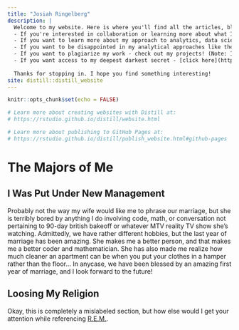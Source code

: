 ---
title: "Josiah Ringelberg"
description: |
  Welcome to my website. Here is where you'll find all the articles, blogs, or documents I have written or believe you won't be able to identify as plagiarized! <br><br>
  - If you're interested in collaboration or learning more about what I can bring to your company - check out the resume section! ! <br>
  - If you want to learn more about my approach to analytics, data science, and visualization - check out my blogs!! <br>
  - If you want to be disappointed in my analytical approaches like the adviser in my master's program - check out my thesis! <br>
  - If you want to plagiarize my work - check out my projects! (Note: I also would love hearing any improvements you may have for a project!) <br>
  - If you want access to my deepest darkest secret - [click here](https://www.youtube.com/watch?v=fcZXfoB2f70)
  
  Thanks for stopping in. I hope you find something interesting!
site: distill::distill_website
---

```{r setup, include=FALSE}
knitr::opts_chunk$set(echo = FALSE)

# Learn more about creating websites with Distill at:
# https://rstudio.github.io/distill/website.html

# Learn more about publishing to GitHub Pages at:
# https://rstudio.github.io/distill/publish_website.html#github-pages

```

# The Majors of Me

## I Was Put Under New Management

Probably not the way my wife would like me to phrase our marriage, but she is terribly bored by anything I do involving code, math, or conversation not pertaining to 90-day british bakeoff or whatever MTV reality TV show she's watching. Admittedly, we have rather different hobbies, but the last year of marriage has been amazing. She makes me a better person, and that makes me a better coder and mathematician. She has also made me realize how much cleaner an apartment can be when you put your clothes in a hamper rather than the floor... In anycase, we have been blessed by an amazing first year of marriage, and I look forward to the future!


## Loosing My Religion

Okay, this is completely a mislabeled section, but how else would I get your attention while referencing [R.E.M.](https://www.youtube.com/watch?v=xwtdhWltSIg).








